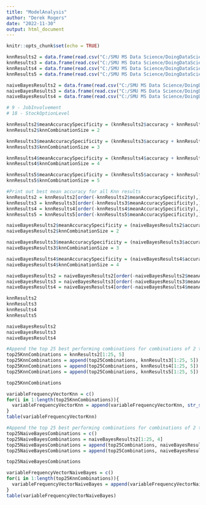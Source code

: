 ```yaml
---
title: "ModelAnalysis"
author: "Derek Rogers"
date: "2022-11-30"
output: html_document
---
```


```r
knitr::opts_chunk$set(echo = TRUE)
```

```r
knnResults2 = data.frame(read.csv("C:/SMU MS Data Science/DoingDataScience6306/EmployeeAttrition/KnnResults/Combinations2/Results2.csv"))
knnResults3 = data.frame(read.csv("C:/SMU MS Data Science/DoingDataScience6306/EmployeeAttrition/KnnResults/Combinations2/Results3.csv"))
knnResults4 = data.frame(read.csv("C:/SMU MS Data Science/DoingDataScience6306/EmployeeAttrition/KnnResults/Combinations2/Results4.csv"))
knnResults5 = data.frame(read.csv("C:/SMU MS Data Science/DoingDataScience6306/EmployeeAttrition/KnnResults/Combinations2/Results5.csv"))
```

```r
naiveBayesResults2 = data.frame(read.csv("C:/SMU MS Data Science/DoingDataScience6306/EmployeeAttrition/NaiveBayesResults/Combinations1/Results2.csv"))
naiveBayesResults3 = data.frame(read.csv("C:/SMU MS Data Science/DoingDataScience6306/EmployeeAttrition/NaiveBayesResults/Combinations1/Results3.csv"))
naiveBayesResults4 = data.frame(read.csv("C:/SMU MS Data Science/DoingDataScience6306/EmployeeAttrition/NaiveBayesResults/Combinations1/Results4.csv"))
```

```r
# 9 - JobInvolvement
# 18 - StockOptionLevel
```

```r
knnResults2$meanAccuracySpecificity = (knnResults2$accuracy + knnResults2$specificity) / 2
knnResults2$knnCombinationSize = 2

knnResults3$meanAccuracySpecificity = (knnResults3$accuracy + knnResults3$specificity) / 2
knnResults3$knnCombinationSize = 3

knnResults4$meanAccuracySpecificity = (knnResults4$accuracy + knnResults4$specificity) / 2
knnResults4$knnCombinationSize = 4

knnResults5$meanAccuracySpecificity = (knnResults5$accuracy + knnResults5$specificity) / 2
knnResults5$knnCombinationSize = 5

#Print out best mean accuracy for all Knn results
knnResults2 = knnResults2[order(-knnResults2$meanAccuracySpecificity),]
knnResults3 = knnResults3[order(-knnResults3$meanAccuracySpecificity),]
knnResults4 = knnResults4[order(-knnResults4$meanAccuracySpecificity),]
knnResults5 = knnResults5[order(-knnResults5$meanAccuracySpecificity),]
```

```r
naiveBayesResults2$meanAccuracySpecificity = (naiveBayesResults2$accuracy + naiveBayesResults2$specificity) / 2
naiveBayesResults2$knnCombinationSize = 2

naiveBayesResults3$meanAccuracySpecificity = (naiveBayesResults3$accuracy + naiveBayesResults3$specificity) / 2
naiveBayesResults3$knnCombinationSize = 3

naiveBayesResults4$meanAccuracySpecificity = (naiveBayesResults4$accuracy + naiveBayesResults4$specificity) / 2
naiveBayesResults4$knnCombinationSize = 4

naiveBayesResults2 = naiveBayesResults2[order(-naiveBayesResults2$meanAccuracySpecificity),]
naiveBayesResults3 = naiveBayesResults3[order(-naiveBayesResults3$meanAccuracySpecificity),]
naiveBayesResults4 = naiveBayesResults4[order(-naiveBayesResults4$meanAccuracySpecificity),]
```

```r
knnResults2
knnResults3
knnResults4
knnResults5

naiveBayesResults2
naiveBayesResults3
naiveBayesResults4
```

```r
#Append the top 25 best performing combinations for combinations of 2 through 5
top25KnnCombinations = knnResults2[1:25, 5]
top25KnnCombinations = append(top25Combinations, knnResults3[1:25, 5])
top25KnnCombinations = append(top25Combinations, knnResults4[1:25, 5])
top25KnnCombinations = append(top25Combinations, knnResults5[1:25, 5])

top25KnnCombinations
```

```r
variableFrequencyVectorKnn = c()
for(i in 1:length(top25KnnCombinations)){
  variableFrequencyVectorKnn = append(variableFrequencyVectorKnn, str_split(top25KnnCombinations[i], " ")[[1]])
}
table(variableFrequencyVectorKnn)
```

```r
#Append the top 25 best performing combinations for combinations of 2 through 5
top25NaiveBayesCombinations = c()
top25NaiveBayesCombinations = naiveBayesResults2[1:25, 4]
top25NaiveBayesCombinations = append(top25Combinations, naiveBayesResults3[1:25, 4])
top25NaiveBayesCombinations = append(top25Combinations, naiveBayesResults4[1:25, 4])

top25NaiveBayesCombinations
```

```r
variableFrequencyVectorNaiveBayes = c()
for(i in 1:length(top25KnnCombinations)){
  variableFrequencyVectorNaiveBayes = append(variableFrequencyVectorNaiveBayes, str_split(top25KnnCombinations[i], " ")[[1]])
}
table(variableFrequencyVectorNaiveBayes)
```

```r

```

```r

```